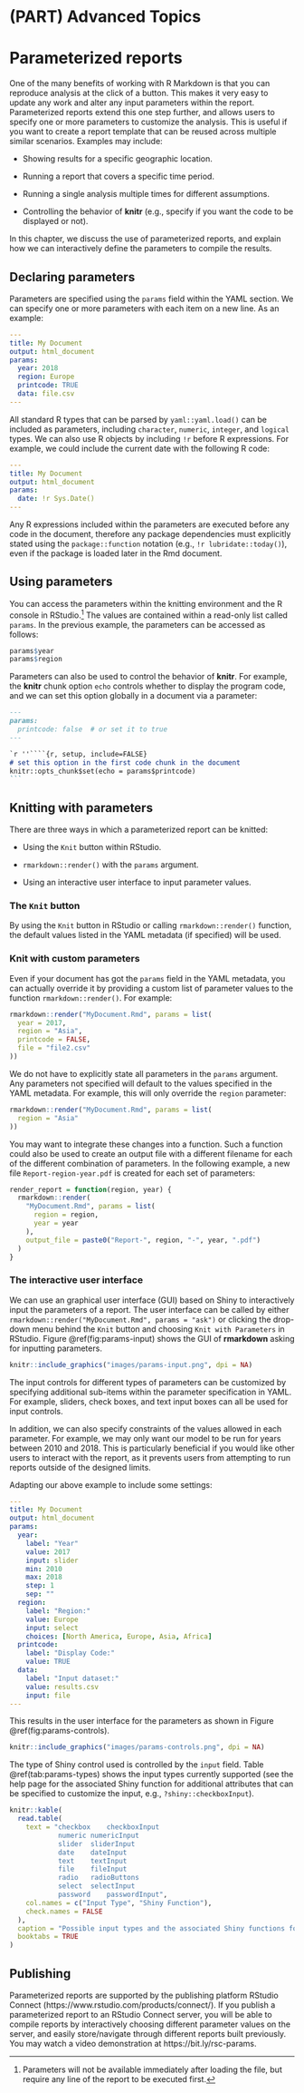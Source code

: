# (PART) Advanced Topics {-}

# Parameterized reports

One of the many benefits of working with R Markdown is that you can reproduce analysis at the click of a button. This makes it very easy to update any work and alter any input parameters within the report.  Parameterized reports extend this one step further, and allows users to specify one or more parameters to customize the analysis. This is useful if you want to create a report template that can be reused across multiple similar scenarios. Examples may include:

- Showing results for a specific geographic location.

- Running a report that covers a specific time period.

- Running a single analysis multiple times for different assumptions.

- Controlling the behavior of **knitr** (e.g., specify if you want the code to be displayed or not).

In this chapter, we discuss the use of parameterized reports, and explain how we can interactively define the parameters to compile the results.

## Declaring parameters {#params-declare}

Parameters are specified using the `params` field within the YAML section. We can specify one or more parameters with each item on a new line. As an example:

```yaml
---
title: My Document
output: html_document
params:
  year: 2018
  region: Europe
  printcode: TRUE
  data: file.csv
---
```

All standard R types that can be parsed by `yaml::yaml.load()` can be included as parameters, including `character`, `numeric`, `integer`, and `logical` types. We can also use R objects by including `!r` before R expressions. For example, we could include the current date with the following R code:

```yaml
---
title: My Document
output: html_document
params:
  date: !r Sys.Date()
---
```

Any R expressions included within the parameters are executed before any code in the document, therefore any package dependencies must explicitly stated using the `package::function` notation (e.g., `!r lubridate::today()`), even if the package is loaded later in the Rmd document.

## Using parameters {#params-use}

You can access the parameters within the knitting environment and the R console in RStudio.^[Parameters will not be available immediately after loading the file, but require any line of the report to be executed first.] The values are contained within a read-only list called `params`. In the previous example, the parameters can be accessed as follows:

```r
params$year
params$region
```

Parameters can also be used to control the behavior of **knitr**. For example, the **knitr** chunk option `echo` controls whether to display the program code, and we can set this option globally in a document via a parameter:

````markdown
---
params:
  printcode: false  # or set it to true
---

`r ''````{r, setup, include=FALSE}
# set this option in the first code chunk in the document
knitr::opts_chunk$set(echo = params$printcode)
```
````

## Knitting with parameters {#params-knit}

There are three ways in which a parameterized report can be knitted:

- Using the `Knit` button within RStudio.

- `rmarkdown::render()` with the `params` argument.

- Using an interactive user interface to input parameter values.
 
### The `Knit` button
 
By using the `Knit` button in RStudio or calling `rmarkdown::render()` function, the default values listed in the YAML metadata (if specified) will be used.

### Knit with custom parameters

Even if your document has got the `params` field in the YAML metadata, you can actually override it by providing a custom list of parameter values to the function `rmarkdown::render()`. For example:

```r
rmarkdown::render("MyDocument.Rmd", params = list(
  year = 2017,
  region = "Asia",
  printcode = FALSE,
  file = "file2.csv"
))
```

We do not have to explicitly state all parameters in the `params` argument. Any parameters not specified will default to the values specified in the YAML metadata. For example, this will only override the `region` parameter:

```r
rmarkdown::render("MyDocument.Rmd", params = list(
  region = "Asia"
))
```

You may want to integrate these changes into a function. Such a function could also be used to create an output file with a different filename for each of the different combination of parameters. In the following example, a new file `Report-region-year.pdf` is created for each set of parameters:

```r
render_report = function(region, year) {
  rmarkdown::render(
    "MyDocument.Rmd", params = list(
      region = region,
      year = year
    ),
    output_file = paste0("Report-", region, "-", year, ".pdf")
  )
}
```

### The interactive user interface

We can use an graphical user interface (GUI) based on Shiny to interactively input the parameters of a report. The user interface can be called by either `rmarkdown::render("MyDocument.Rmd", params = "ask")` or clicking the drop-down menu behind the `Knit` button and choosing `Knit with Parameters` in RStudio. Figure \@ref(fig:params-input) shows the GUI of **rmarkdown** asking for inputting parameters.

```r
knitr::include_graphics("images/params-input.png", dpi = NA)
```

The input controls for different types of parameters can be customized by specifying additional sub-items within the parameter specification in YAML. For example, sliders, check boxes, and text input boxes can all be used for input controls.

In addition, we can also specify constraints of the values allowed in each parameter. For example, we may only want our model to be run for years between 2010 and 2018. This is particularly beneficial if you would like other users to interact with the report, as it prevents users from attempting to run reports outside of the designed limits.

Adapting our above example to include some settings:

```yaml
---
title: My Document
output: html_document
params:
  year: 
    label: "Year"
    value: 2017
    input: slider
    min: 2010
    max: 2018
    step: 1
    sep: ""
  region: 
    label: "Region:"
    value: Europe
    input: select
    choices: [North America, Europe, Asia, Africa]
  printcode: 
    label: "Display Code:"
    value: TRUE
  data: 
    label: "Input dataset:"
    value: results.csv
    input: file
---
```

This results in the user interface for the parameters as shown in Figure \@ref(fig:params-controls).

```r
knitr::include_graphics("images/params-controls.png", dpi = NA)
```

The type of Shiny control used is controlled by the `input` field. Table \@ref(tab:params-types) shows the input types currently supported (see the help page for the associated Shiny function for additional attributes that can be specified to customize the input, e.g., `?shiny::checkboxInput`).

```r
knitr::kable(
  read.table(
    text = "checkbox	checkboxInput
            numeric	numericInput
            slider	sliderInput
            date	dateInput
            text	textInput
            file	fileInput
            radio	radioButtons
            select	selectInput
            password	passwordInput", 
    col.names = c("Input Type", "Shiny Function"),
    check.names = FALSE
  ),
  caption = "Possible input types and the associated Shiny functions for parameterized reports.",
  booktabs = TRUE
)
```

## Publishing {#params-publish}

Parameterized reports are supported by the publishing platform RStudio Connect (https://www.rstudio.com/products/connect/). If you publish a parameterized report to an RStudio Connect server, you will be able to compile reports by interactively choosing different parameter values on the server, and easily store/navigate through different reports built previously. You may watch a video demonstration at https://bit.ly/rsc-params.
